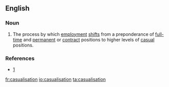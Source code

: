 ==English==

===Noun===
{{en-noun}}

# {{lb|en|economics}} The process by which [[employment]] [[shifts]] from a preponderance of [[full-time]] and [[permanent]] or [[contract]] positions to higher levels of [[casual]] positions.

===References===
* [http://www.rpdc.tas.gov.au/soer/indicator/81/index.php]

[[fr:casualisation]]
[[io:casualisation]]
[[ta:casualisation]]